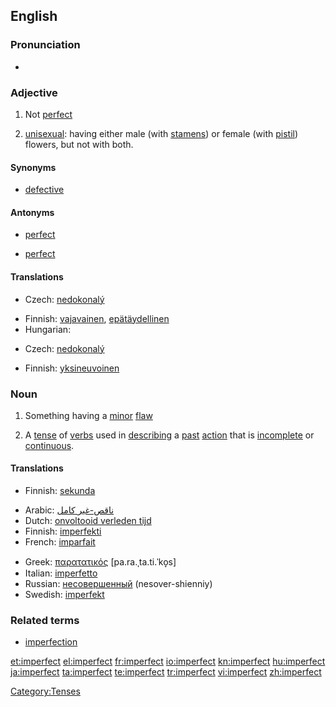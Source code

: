 ==English==

===Pronunciation===
* {{a|US}} {{IPA|/ɪmˈpɝːfɪkt/|/ɪmˈpɝːfɛkt/}}
*: {{audio|en-us-imperfect.ogg|Audio (US)}}

===Adjective===
{{en-adj}}

# Not [[perfect]]
# {{botany}} [[unisexual]]: having either male (with [[stamen]]s) or female (with [[pistil]]) flowers, but not with both.

====Synonyms====
* [[defective]]

====Antonyms====
* {{sense|not perfect}} [[perfect]]
* {{sense|unisexual}} [[perfect]]

====Translations====
{{trans-top|not perfect}}
* Czech: [[nedokonalý]] {{m}}
{{trans-mid}}
* Finnish: [[vajavainen]], [[epätäydellinen]]
* Hungarian: {{t|hu|tökéletlen}}
{{trans-bottom}}

{{trans-top|unisexual}}
* Czech: [[nedokonalý]] {{m}}
{{trans-mid}}
* Finnish: [[yksineuvoinen]]
{{trans-bottom}}

===Noun===
{{en-noun}}

# Something having a [[minor]] [[flaw]]
# {{grammar}} A [[tense]] of [[verbs]] used in [[describing]] a [[past]] [[action]] that is [[incomplete]] or [[continuous]].

====Translations====
{{trans-top|something having a minor flaw}}
* Finnish: [[sekunda]]
{{trans-mid}}
{{trans-bottom}}

{{trans-top|past tense}}
* Arabic: [[ناقص-غير كامل]]
* Dutch: [[onvoltooid verleden tijd]] {{m}}
* Finnish: [[imperfekti]]
* French: [[imparfait]] {{m}}
{{trans-mid}}
* Greek: [[παρατατικός]] [pa.ra.ˌta.ti.ˈko̞s] {{m}}
* Italian: [[imperfetto]] {{m}}
* Russian: [[несовершенный]] (nesover-shienniy) {{m}}
* Swedish: [[imperfekt]]
{{trans-bottom}}

===Related terms===
* [[imperfection]]

[[Category:Tenses]]

[[et:imperfect]]
[[el:imperfect]]
[[fr:imperfect]]
[[io:imperfect]]
[[kn:imperfect]]
[[hu:imperfect]]
[[ja:imperfect]]
[[ta:imperfect]]
[[te:imperfect]]
[[tr:imperfect]]
[[vi:imperfect]]
[[zh:imperfect]]